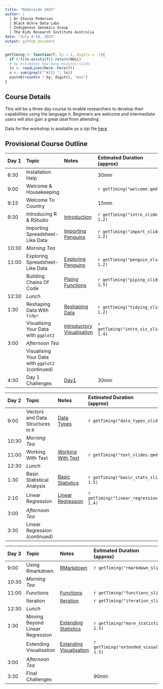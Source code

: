 ```yaml
---
title: "RAdelaide 2025"
author: |
  | Dr Stevie Pederson
  | Black Ochre Data Labs
  | Indigenous Genomics Group
  | The Kids Research Institute Australia
date: "July 8-10, 2025"
output: github_document
---
```


```r
getTiming <- function(f, by = 1, digits = -1){
  if (!file.exists(f)) return(NULL)
  # by estimates how many minutes/slide
  ln <- readLines(here::here(f))
  n <- sum(grepl("^#{2} ", ln))
  paste0(round(n * by, digits), "min")
}
```

## Course Details

This will be a three day course to enable researchers to develop their capabilities using the language `R`.
Beginners are welcome and intermediate users will also gain a great deal from attending.

Data for the workshop is available as a zip file [here](data.zip)

## Provisional Course Outline

| Day 1 | Topic | Notes | Estimated Duration <br>(approx) |
|:----- |:----- |:----- |:-------- |
| 8:30  | Installation Help  |     | 30min    |
| 9:00  | Welcome & Housekeeping | | `r getTiming("welcome.qmd", 1)`|
| 9:15  | Welcome To Country |     | 15min    |
| 9:30  | Introducing R & RStudio | [Introduction](intro.html) | `r getTiming("intro_slides.qmd", 1.2)`|
|       | Importing Spreadsheet-Like Data   | [Importing Penguins](import.html)   | `r getTiming("import_slides.qmd", 1.2)`|
| 10:30 | *Morning Tea* | | |
| 11:00 | Exploring Spreadsheet-Like Data | [Exploring Penguins](penguins.html) | `r getTiming("penguin_slides.qmd", 1.2)`|
| | Building Chains Of Code | [Piping Functions](piping_functions.html) | `r getTiming("piping_slides.qmd", 1.5)` |
| 12:30 | *Lunch* | | |
| 1:30 | Reshaping Data With `tidyr` | [Reshaping Data](tidying.html) | `r getTiming("tidying_slides.qmd", 1.2)` |
| | Visualising Your Data with `ggplot2` | [Introductory Visualisation](intro_vis.html) | `r getTiming("intro_vis_slides.qmd", 1.4)` |
| 3:00  | *Afternoon Tea* | | |
| | Visualising Your Data with `ggplot2` (continued) | |  |
| 4:30 | Day 1 Challenges | [Day1](day1.html) | 30min|


| Day 2 | Topic | Notes | Estimated Duration <br>(approx) |
|:----- |:----- |:----- |:-------- |
| 9:00  | Vectors and Data Structures in `R` | [Data Types](data_types.html) | `r getTiming("data_types_slides.qmd", 1.4)` |
| 10:30 | *Morning Tea* | | |
| 11:00 | Working With Text | [Working With Text](text.html) | `r getTiming("text_slides.qmd", 1.5)` |
| 12:30 | *Lunch* | | |
| 1:30 | Basic Statistical Analysis | [Basic Statistics](basic_stats.html) | `r getTiming("basic_stats_slides.qmd", 1.5)` |
| 2:10 | Linear Regression | [Linear Regression](linear_regression.html) | `r getTiming("linear_regression_slides.qmd", 1.4)` |
| 3:00  | *Afternoon Tea* | | |
| 3:30 | Linear Regression (continued) | | |



| Day 3 | Topic | Notes | Estimated Duration <br>(approx) |
|:----- |:----- |:----- |:-------- |
| 9:00 | Using Rmarkdown | [RMarkdown](rmarkdown.html) | `r getTiming("rmarkdown_slides.qmd", 1.75)` |
| 10:30 | *Morning Tea* | | |
| 11:00 | Functions | [Functions](functions.html) | `r getTiming("functions_slides.qmd", 1.4)` |
| | Iteration | [Iteration](iteration.html) | `r getTiming("iteration_slides.qmd", 1.4)` |
| 12:30 | *Lunch* | | |
| 1:30 | Moving Beyond Linear Regression | [Extending Statistics](more_statistics.html) | `r getTiming("more_statistics_slides.qmd", 1.5)` |
|  | Extending Visualisation | [Extending Visualisation](extended_visualisation.html) | `r getTiming("extended_visualisation_slide.qmd", 1.5)` |
| 3:00  | *Afternoon Tea* | | |
| 3:30 | Final Challenges | | 90min |


